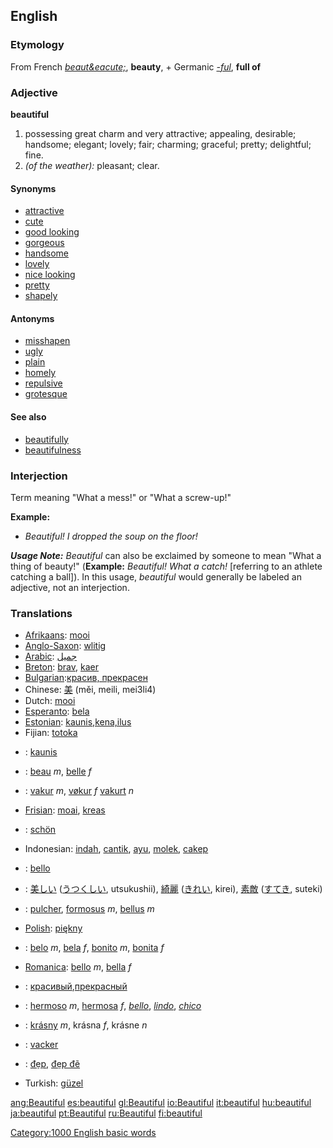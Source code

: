 ==English==

{{rank|England|sense|ten|422|beautiful|possible|mark|followed}}

===Etymology===
From French ''[[beaut&eacute;]]'', '''beauty''', + Germanic ''[[-ful]]'', '''full of'''

=== Adjective ===
'''beautiful'''
#possessing great charm and very attractive; appealing, desirable; handsome; elegant; lovely; fair; charming; graceful; pretty; delightful; fine.
#''(of the weather):'' pleasant; clear.

====Synonyms====
*[[attractive]]
*[[cute]]
*[[good looking]]
*[[gorgeous]]
*[[handsome]]
*[[lovely]]
*[[nice looking]]
*[[pretty]]
*[[shapely]]

====Antonyms====

*[[misshapen]]
*[[ugly]]
*[[plain]]
*[[homely]]
*[[repulsive]]
*[[grotesque]]

====See also====
*[[beautifully]]
*[[beautifulness]]

===Interjection===
Term meaning "What a mess!" or "What a screw-up!"

'''Example:'''
*''Beautiful!  I dropped the soup on the floor!''

'''''Usage Note:''''' ''Beautiful'' can also be exclaimed by someone to mean "What a thing of beauty!"  ('''Example:'''  ''Beautiful!  What a catch!'' [referring to an athlete catching a ball]).  In this usage, ''beautiful'' would generally be labeled an adjective, not an interjection.

=== Translations ===
*[[Afrikaans]]: [[mooi]]
*[[Anglo-Saxon]]: [[wlitig]]
*[[Arabic]]: [[جميل]]
*[[Breton]]: [[brav]], [[kaer]]
*[[Bulgarian]]:[[красив, прекрасен]]
*Chinese: [[美]] (měi, meili, mei3li4)
*Dutch: [[mooi]]
*[[Esperanto]]: [[bela]]
*[[Estonian]]: [[kaunis,kena,ilus]]
*Fijian: [[totoka]]
*{{fi}}: [[kaunis]]
*{{fr}}: [[beau]] ''m'', [[belle]] ''f''
*{{fo}}: [[vakur]] ''m'', [[vøkur]] ''f'' [[vakurt]] ''n''
*[[Frisian]]: [[moai]], [[kreas]]
*{{de}}: [[schön]]
*Indonesian: [[indah]], [[cantik]], [[ayu]], [[molek]], [[cakep]]
*{{it}}: [[bello]]
*{{ja}}: [[美しい]] ([[うつくしい]], utsukushii), [[綺麗]] ([[きれい]], kirei), [[素敵]] ([[すてき]], suteki)
*{{la}}: [[pulcher]], [[formosus]] ''m'', [[bellus]] ''m''
*[[Polish]]: [[piękny]]
*{{pt}}: [[belo]] ''m'', [[bela]] ''f'', [[bonito]] ''m'', [[bonita]] ''f''
*[[Romanica]]: [[bello]] ''m'', [[bella]] ''f''
*{{ru}}: [[красивый]],[[прекрасный]]
*{{es}}: [[hermoso]] ''m'', [[hermosa]] ''f'', ''[[bello]]'', ''[[lindo]]'', ''[[chico]]''
*{{sk}}: [[krásny]] ''m'', krásna ''f'', krásne ''n''
*{{sv}}: [[vacker]]
*{{vi}}: [[đẹp]], [[đẹp đẽ]]
*Turkish: [[güzel]]

[[Category:1000 English basic words]]

[[ang:Beautiful]]
[[es:beautiful]]
[[gl:Beautiful]]
[[io:Beautiful]]
[[it:beautiful]]
[[hu:beautiful]]
[[ja:beautiful]]
[[pt:Beautiful]]
[[ru:Beautiful]]
[[fi:beautiful]]